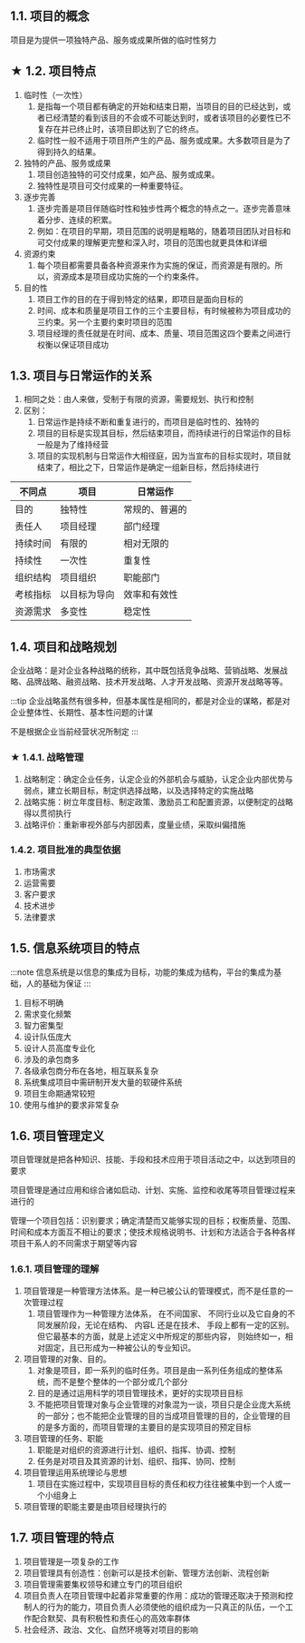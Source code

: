 ## 1.1. 项目的概念
项目是为提供一项独特产品、服务或成果所做的临时性努力

## ★ 1.2. 项目特点
1. 临时性（<Highlight>一次性</Highlight>）
    1. 是指每一个项目都有确定的<Highlight>开始和结束日期</Highlight>，当项目的目的已经达到，或者已经清楚的看到该目的不会或不可能达到时，或者该项目的必要性已不复存在并已终止时，该项目即达到了它的终点。
    2. 临时性一般不适用于项目所产生的产品、服务或成果。大多数项目是为了得到持久的结果。
2. 独特的产品、服务或成果
    1. 项目<Highlight>创造独特的可交付成果</Highlight>，如产品、服务或成果。
    2. 独特性是项目可交付成果的一种重要特征。
3. 逐步完善
    1. 逐步完善是项目伴随临时性和独步性两个概念的特点之一。逐步完善意味着<Highlight>分步、连续的积累</Highlight>。
    2. 例如：在项目的早期，项目范围的说明是粗略的，随着项目团队对目标和可交付成果的理解更完整和深入时，项目的范围也就更具体和详细
4. 资源约束
    1. 每个项目都需要具备各种资源来作为实施的保证，而资源是有限的。所以，资源成本是项目成功实施的一个约束条件。
5. 目的性
    1. <Highlight>项目工作的目的在于得到特定的结果，即项目是面向目标的</Highlight>
    2. 时间、成本和质量是项目工作的三个主要目标，有时候被称为项目成功的三约束。另一个主要约束时项目的范围
    3. 项目经理的责任就是在时间、成本、质量、项目范围这四个要素之间进行权衡以保证项目成功

## 1.3. 项目与日常运作的关系
1. 相同之处：由人来做，受制于有限的资源，需要规划、执行和控制
2. 区别：
    1. 日常运作是持续不断和重复进行的，而项目是临时性的、独特的
    2. 项目的目标是实现其目标，然后结束项目，而持续进行的日常运作的目标一般是为了维持经营
    3. 项目的实现机制与日常运作大相径庭，因为当宣布的目标实现时，项目就结束了，相比之下，日常运作是确定一组新目标，然后持续进行

| 不同点   | 项目         | 日常运作       |
| -------- | ------------ | -------------- |
| 目的     | 独特性       | 常规的、普遍的 |
| 责任人   | 项目经理     | 部门经理       |
| 持续时间 | 有限的       | 相对无限的     |
| 持续性   | 一次性       | 重复性         |
| 组织结构 | 项目组织     | 职能部门       |
| 考核指标 | 以目标为导向 | 效率和有效性   |
| 资源需求 | 多变性       | 稳定性         |

## 1.4. 项目和战略规划
企业战略：是对企业各种战略的统称，其中既包括竞争战略、营销战略、发展战略、品牌战略、融资战略、技术开发战略、人才开发战略、资源开发战略等等。

:::tip
企业战略虽然有很多种，但基本属性是相同的，都是对企业的谋略，都是对企业整体性、长期性、基本性问题的计谋

不是根据企业当前经营状况所制定
:::

### ★ 1.4.1. 战略管理
1. 战略制定：确定企业任务，认定企业的外部机会与威胁，认定企业内部优势与弱点，建立长期目标，制定供选择战略，以及选择特定的实施战略
2. 战略实施：树立年度目标、制定政策、激励员工和配置资源，以便制定的战略得以贯彻执行
3. 战略评价：重新审视外部与内部因素，度量业绩，采取纠偏措施

### 1.4.2. 项目批准的典型依据
1. 市场需求
2. 运营需要
3. 客户要求
4. 技术进步
5. 法律要求

## 1.5. 信息系统项目的特点

:::note
信息系统是以信息的集成为目标，功能的集成为结构，平台的集成为基础，人的基础为保证
:::

1. 目标不明确
2. 需求变化频繁
3. 智力密集型
4. 设计队伍庞大
5. 设计人员高度专业化
6. 涉及的承包商多
7. 各级承包商分布在各地，相互联系复杂
8. 系统集成项目中需研制开发大量的软硬件系统
9. 项目生命期通常较短
10. 使用与维护的要求非常复杂

## 1.6. 项目管理定义
项目管理就是把各种知识、技能、手段和技术应用于项目活动之中，以达到项目的要求

项目管理是通过应用和综合诸如启动、计划、实施、监控和收尾等项目管理过程来进行的

管理一个项目包括：识别要求；确定清楚而又能够实现的目标；权衡质量、范围、时间和成本方面互不相让的要求；使技术规格说明书、计划和方法适合于各种各样项目干系人的不同需求于期望等内容

### 1.6.1. 项目管理的理解
1. 项目管理是一种管理方法体系。是一种已被公认的管理模式，而不是任意的一次管理过程
    1. 项目管理作为一种管理方法体系， 在不间国家、 不同行业以及它自身的不同发展阶段，无论在结构、 内容L 还是在技术、 手段上都有一定的区别。 但它最基本的方面，就是上述定义中所规定的那些内容， 则始终如一，相对固定，且已形成为一种被公认的专业知识。
1. 项目管理的对象、目的。
    1. 对象是项目，即一系列的临时任务。项目是由一系列任务组成的整体系统，而不是整个整体的一个部分或几个部分
    2. 目的是通过运用科学的项目管理技术，更好的实现项目目标
    3. 不能把项目管理对象与企业管理的对象混为一谈，项目只是企业庞大系统的一部分；也不能把企业管理的目的当成项目管理的目的，企业管理的目的是多方面的，而项目管理的主要目的是实现项目的预定目标
2. 项目管理的任务、职能
    1. 职能是对组织的资源进行计划、组织、指挥、协调、控制
    2. 任务是对项目及其资源的计划、组织、指挥、协同、控制
3. 项目管理运用系统理论与思想
    1. 项目在实施过程中，实现项目目标的责任和权力往往被集中到一个人或一个小组身上
4. 项目管理的职能主要是由项目经理执行的

## 1.7. 项目管理的特点
1. 项目管理是一项复杂的工作
2. 项目管理具有<Highlight>创造性</Highlight>：创新可以是技术创新、管理方法创新、流程创新
3. 项目管理需要集权领导和建立专门的项目组织
4. 项目负责人在项目管理中起着非常重要的作用：成功的管理还取决于预测和控制人的行为的能力，项目负责人必须使他的组织成为一只真正的队伍，一个工作配合默契、具有积极性和责任心的高效率群体
5. 社会经济、政治、文化、自然环境等对项目的影响